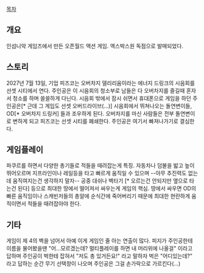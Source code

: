 {{{+1 '''Sunset Overdrive'''}}}

[[목차]]

== 개요 ==
인섬니악 게임즈에서 만든 오픈월드 액션 게임. 엑스박스원 독점으로 발매되었다.

== 스토리 ==
2027년 7월 13일, 기업 피즈코는 오버차지 델리리움이라는 에너지 드링크의 시음회를 선셋 시티에서 연다. 주인공은 이 시음회의 청소부로 남들은 다 오버차지를 즐길때 혼자서 청소를 하며 쓸쓸하게 다닌다. 시음회 밖에서 잠시 쉬면서 휴대폰으로 게임을 하던 주인공은[* 근데 그 게임도 선셋 오버드라이브(...)] 시음회에서 뛰쳐나오는 돌연변이들, OD[* 오버차지 드링커] 들과 조우하게 된다. 오버차지를 마신 사람들은 전부 돌연변이로 변하게 되고 피즈코는 선셋 시티를 폐쇄한다. 주인공은 여기서 빠져나가기로 결심한다.

== 게임플레이 ==
파쿠르를 하면서 다양한 총기들로 적들을 때려잡는게 특징. 자동차나 덤불을 밟고 높이 뛰어오르며 지프라인이나 레일등을 타고 빠르게 움직일 수 있으며 --아무 추진력도 없는데 움직여지는건 생각하지 말자-- 공중 대쉬나 벽타기 [* 오르는건 안되지만 옆으로 타는건 된다] 등으로 최대한 땅에서 떨어져서 싸우는게 게임의 핵심. 땅에서 싸우면 OD의 빠른 움직임이나 스캐빈저들의 총알에 순식간에 죽어버리기 때문에 최대한 현란하게 움직이면서 적들을 때려잡아야 한다.

== 기타 ==
게임이 제 4의 벽을 넘어서 아예 이게 게임인 줄 아는 연출이 많다. 피지가 주인공한테 이름을 물어봤을땐 "어...모르겠는데? 멀티플레이를 하면 내 머리위에 나올걸" 이라고 답하며 주인공이 벅한테 잡혀서 "저도 총 있거든요!" 라고 말하자 벅은 "어디있는데?" 라고 답하는 순간 무기 선택창이 나오며 주인공은 그걸 손가락으로 가르킨다(...)
